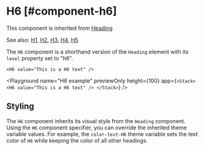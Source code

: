 
# H6 [#component-h6]

This component is inherited from [Heading](./Heading.mdx)

See also: [H1](./H1.mdx), [H2](./H2.mdx), [H3](./H3.mdx), [H4](./H4.mdx), [H5](./H5.mdx)

The `H6` component is a shorthand version of the `Heading` element with its `level` property set to "h6".

```ueml copy
<H6 value="This is a H6 text" />
```

<Playground
  name="H6 example"
  previewOnly
  height={100}
  app={`
  <Stack>
    <H6 value="This is a H6 text" />
  </Stack>
  `}
/>

## Styling

The `H6` component inherits its visual style from the `Heading` component.
Using the `H6` component specifier, you can override the inherited theme variable values.
For example, the `color-text-H6` theme variable sets the text color of `H6` while keeping the color of all other headings.



